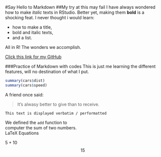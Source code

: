 #Say Hello to Markdown
##My try at this may fail
I have always wondered how to make *italic* texts in RStudio.
Better yet, making them **bold** is a shocking feat. 
I never thought i would learn:

* how to make a title,
* bold and italic texts,
* and a list. 

All in R! The wonders we accomplish. 

[Click this link for my GitHub](https://github.com/dfraysier/Markdown.git)

###Practice of Markdown with codes
This is just me learning the different features, will no destination of what I put.

```{r}
summary(cars$dist)
summary(cars$speed)
```


A friend once said: 

> It's alwasy better to give
> than to receive. 


```
This text is displayed verbatim / performatted
```

We defined the `add` function to  
computer the sum of two numbers.  
LaTeX Equations  

$5+10$
$$15$$

